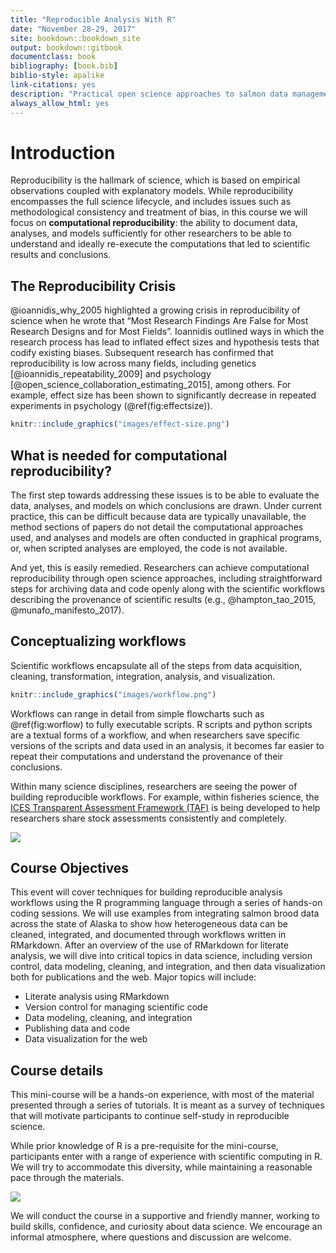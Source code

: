 ```yaml
--- 
title: "Reproducible Analysis With R"
date: "November 28-29, 2017"
site: bookdown::bookdown_site
output: bookdown::gitbook
documentclass: book
bibliography: [book.bib]
biblio-style: apalike
link-citations: yes
description: "Practical open science approaches to salmon data management, analysis, and synthesis"
always_allow_html: yes
---
```


# Introduction

Reproducibility is the hallmark of science, which is based on empirical observations 
coupled with explanatory models.  While reproducibility encompasses 
the full science lifecycle, and includes issues such as methodological consistency and
treatment of bias, in this course we will focus on **computational reproducibility**: 
the ability to document data, analyses, and models sufficiently for other researchers 
to be able to understand and ideally re-execute the computations that led to 
scientific results and conclusions.

## The Reproducibility Crisis

@ioannidis_why_2005 highlighted a growing crisis in reproducibility of science when 
he wrote that "Most Research Findings Are False for Most Research Designs 
and for Most Fields". Ioannidis outlined ways in which the research process
has lead to inflated effect sizes and hypothesis tests that codify existing biases.
Subsequent research has confirmed that reproducibility is low across many fields,
including genetics [@ioannidis_repeatability_2009] and 
psychology [@open_science_collaboration_estimating_2015], among others.  For example,
effect size has been shown to significantly decrease in repeated experiments in 
psychology (\@ref(fig:effectsize)).

```r
knitr::include_graphics("images/effect-size.png")
```

## What is needed for computational reproducibility?

The first step towards addressing these issues is to be able to evaluate the data,
analyses, and models on which conclusions are drawn.  Under current practice, 
this can be difficult because data are typically unavailable, the method sections
of papers do not detail the computational approaches used, and analyses and models
are often conducted in graphical programs, or, when scripted analyses are employed,
the code is not available.

And yet, this is easily remedied.  Researchers can achieve computational 
reproducibility through open science approaches, including straightforward steps 
for archiving data and code openly along with the scientific workflows describing 
the provenance of scientific results (e.g., @hampton_tao_2015, @munafo_manifesto_2017).

## Conceptualizing workflows

Scientific workflows encapsulate all of the steps from data acquisition, cleaning,
transformation, integration, analysis, and visualization.  

```r
knitr::include_graphics("images/workflow.png")
```

Workflows can range in detail from simple flowcharts such as \@ref(fig:worflow) 
to fully executable scripts. R scripts and python scripts are a textual forms 
of a workflow, and when researchers save specific versions of the scripts and 
data used in an analysis, it becomes far easier to repeat their computations and 
understand the provenance of their conclusions.

Within many science disciplines, researchers are seeing the power of building reproducible
workflows.  For example, within fisheries science, the [ICES Transparent Assessment Framework (TAF)](http://ices.dk/marine-data/tools/Pages/transparent-assessment-framework.aspx) is
being developed to help researchers share stock assessments consistently and completely.

![](images/ices-taf.png)


## Course Objectives

This event will cover techniques for building reproducible analysis workflows using the R programming language through a series of hands-on coding sessions. We will use examples from integrating salmon brood data across the state of Alaska to show how heterogeneous data can be cleaned, integrated, and documented through workflows written in RMarkdown. After an overview of the use of RMarkdown for literate analysis, we will dive into critical topics in data science, including version control, data modeling, cleaning, and integration, and then data visualization both for publications and the web.  Major topics will include:

- Literate analysis using RMarkdown
- Version control for managing scientific code
- Data modeling, cleaning, and integration
- Publishing data and code
- Data visualization for the web

## Course details

This mini-course will be a hands-on experience, with most of the material presented 
through a series of tutorials.  It is meant as a survey of techniques that will
motivate participants to continue self-study in reproducible science.

While prior knowledge of R is a pre-requisite for the mini-course, participants 
enter with a range of experience with scientific computing in R.  We will try to
accommodate this diversity, while maintaining a reasonable pace through the materials.

![](images/r-experience.png)

We will conduct the course in a supportive and friendly manner, working to build
skills, confidence, and curiosity about data science.  We encourage an informal
atmosphere, where questions and discussion are welcome.
